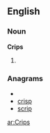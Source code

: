 ==English==

===Noun===
'''Crips'''

# {{plural of|[[Crip]]}}

===Anagrams===
* {{alphagram|ciprs}}
* [[crisp#English|crisp]]
* [[scrip#English|scrip]]

[[ar:Crips]]